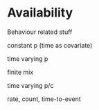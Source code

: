 # Availability {#availability}

Behaviour related stuff

constant p (time as covariate)

time varying p

finite mix

time varying p/c

rate, count, time-to-event

